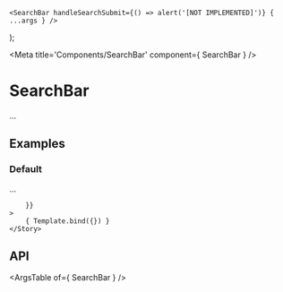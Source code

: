 
	<SearchBar handleSearchSubmit={() => alert('[NOT IMPLEMENTED]')} { ...args } />
);

<Meta title='Components/SearchBar' component={ SearchBar } />

# SearchBar

...

## Examples

### Default

...

<Canvas>
	<Story
		name="Default"
		args={{
			
		}}
	>
		{ Template.bind({}) }
	</Story>
</Canvas>

## API

<ArgsTable of={ SearchBar } />
